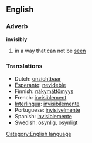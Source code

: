 ==English==
[[Category:English language]]
===Adverb===
'''invisibly'''
# in a way that can not be [[see]]n
===Translations===
*Dutch: [[onzichtbaar]]
*[[w:Esperanto|Esperanto]]: [[nevideble]]
*Finnish: [[näkymättömyys]]
*French: [[invisiblement]]
*[[w:Interlingua|Interlingua]]: [[invisibilemente]]
*Portuguese: [[invisivelmente]]
*Spanish: [[invisiblemente]]
*Swedish: [[osynlig]], [[osynligt]]
